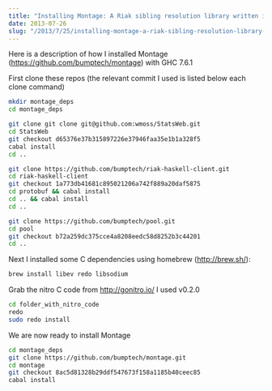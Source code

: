 ```yaml
---
title: "Installing Montage: A Riak sibling resolution library written in Haskell, on OSX"
date: 2013-07-26
slug: "/2013/7/25/installing-montage-a-riak-sibling-resolution-library-written-in-haskell-on-osx/"
---
```



Here is a description of how I installed Montage (https://github.com/bumptech/montage) with GHC 7.6.1

First clone these repos (the relevant commit I used is listed below each clone command)

```bash
mkdir montage_deps
cd montage_deps

git clone git clone git@github.com:wmoss/StatsWeb.git
cd StatsWeb
git checkout d65376e37b315897226e37946faa35e1b1a328f5
cabal install
cd ..

git clone https://github.com/bumptech/riak-haskell-client.git
cd riak-haskell-client
git checkout 1a773db41681c895021206a742f889a20daf5875
cd protobuf && cabal install
cd .. && cabal install
cd ..

git clone https://github.com/bumptech/pool.git
cd pool
git checkout b72a259dc375cce4a8208eedc58d8252b3c44201
cd ..
```

Next I installed some C dependencies using homebrew (http://brew.sh/):

```bash
brew install libev redo libsodium
```

Grab the nitro C code from http://gonitro.io/
 I used v0.2.0

```bash
cd folder_with_nitro_code
redo
sudo redo install
```

We are now ready to install Montage

```bash
cd montage_deps
git clone https://github.com/bumptech/montage.git
cd montage
git checkout 8ac5d81328b29ddf547673f158a1185b40ceec85
cabal install
```
